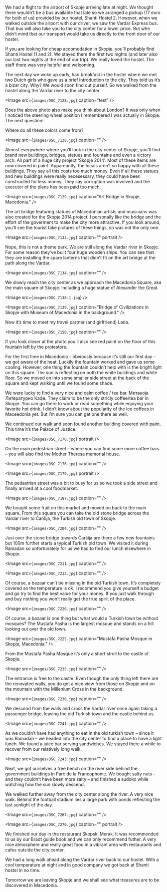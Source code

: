 We had a flight to the airport of Skopje arriving late at night. We thought there wouldn’t be a bus available that late so we arranged a pickup (17 euro for both of us) provided by our hostel, Shanti Hostel 2.  However, when we walked outside the airport with our driver, we saw the Vardar Express bus. That bus will also take you to the city center for a lower price. But whe didn’t mind that our transport would take us directly to the front door of our hostel.

If you are looking for cheap accomodation in Skopje, you’ll probably find Shanti Hostel (1 and 2). We stayed there the first two nights (and later also our last two nights at the end of our trip). We really loved the hostel. The staff there was very helpful and welcoming.

The next day we woke up early, had breakfast in the hostel where we met two Dutch girls who gave us a brief introduction to the city. They told us it’s a bizar city. Why? We would soon find out ourself. So we walked from the hostel along the Vardar river to the city center.

<Image
    src={`images/DSC_7128.jpg`}
    caption="test"
/>

Does the above photo also make you think about London? It was only when I noticed the steering wheel position I remembered I was actually in Skopje. The next question:

Where do all these colors come from?

<Image
    src={`images/DSC_7130.jpg`}
    caption=""
/>

Almost everywhere where you’ll look in the city center of Skopje, you’ll find brand new buildings, bridges, statues and fountains and even a victory arch. All part of a huge city project ‘Skopje 2014’. Most of these items are now covered in paint. Appareantly, the locals aren’t so happy with all these buildings. They say all this costs too much money. Even if all these statues and new buildings were really necesessary, they could have been constructed for less money. They say corruption was involved and the executor of the plans has been paid too much.

<Image
    src={`images/DSC_7129.jpg`}
    caption="Art Bridge in Skopje, Macedonia."
/>


The art bridge featuring statues of  Macedonian artists and musicians was also created for the Skopje 2014 project. I personally like the bridge and the effort of the goverment to make the city more attractive. If you look around, you’ll see the tourist take pictures of these things, so was not the only one.

<Image
    src={`images/DSC_7133.jpg`}
    caption=""
    portrait
/>

Nope, this is not a theme park. We are still along the Vardar river in Skopje. For some reason they’ve built four huge wooden ships. You can see that they are installing the spare lanterns that didn’t fit on the art bridge at the path along the Vardar.

<Image
    src={`images/DSC_7134.jpg`}
    caption=""
/>

We slowly reach the city center as we approach the Macedonia Square, aka the main square of Skopje. Including a huge statue of Alexander the Great.

<Image
    src={`images/DSC_7138-1.jpg`}
/>

<Image
    src={`images/DSC_7139.jpg`}
    caption="Bridge of Civilizations in Skopje with Museum of Macedonia in the background."
/>


Now it’s time to meet my travel partner (and girlfriend) Lada.

<Image
    src={`images/DSC_7150.jpg`}
    caption=""
/>

If you look closer at the photo you’ll also see red paint on the floor of this fountain left by the protestors.

For the first time in Macedonia – obviously because it’s still our first day – we got aware of the heat. Luckily the fountain worked and gave us some cooling. However, one thing the fountain couldn’t help with is the bright light on this square. The sun is reflecting on both the white buildings and white floor. So we moved on into some smaller side street at the back of the square and kept walking until we found some shade.

We were lucky to find a very nice and calm coffee / tea bar. Метаноја Литературно Кафе. They claim to be the only stricly coffee/tea bar in Skopje. You can go there to work or read something while enjoying your favorite hot drink. I didn’t know about the popularity of the ice coffees in Maceedonia yet. But I’m sure you can get one there as well.

We continued our walk and soon found another building covered with paint. This time it’s the Palace of Justice.

<Image
    src={`images/DSC_7170.jpg`}
    portrait
/>

On the main pedestrian street – where you can find some more coffee bars – you will also find the Mother Theresa memorial house.

<Image
    src={`images/DSC_7176.jpg`}
    caption=""
/>

<Image
    src={`images/DSC_7179.jpg`}
    portrait
/>

The pedastrian street was a bit to busy for us so we took a side street and finally arrived at a cool foodmarket.

<Image
    src={`images/DSC_7187.jpg`}
    caption=""
/>

We bought some fruit on this market and moved on back to the main square. From this square you can take the old stone bridge across the Vardar river to Čaršija, the Turkish old town of Skopje.

<Image
    src={`images/DSC_7204.jpg`}
    caption=""
/>

Just over the stone bridge towards Čaršija are there a few new fountains but 100m further starts a typical Turkish old town. We visited it during Ramadan so unfortunately for us we had to find our lunch elsewhere in Skopje.

<Image
    src={`images/DSC_7211.jpg`}
    caption=""
/>

<Image
    src={`images/DSC_7213.jpg`}
    caption=""
/>

Of course, a bazaar can’t be missing in the old Turkish town. It’s completely covered so the temperature is ok. I recommend you give yourself a budget and go try to find the best value for your money. If you just walk through and buy nothing you won’t really get the true spirit of the place.

<Image
    src={`images/DSC_7220.jpg`}
    caption=""
/>

Of course, a bazaar is one thing but what would a Turkish town be without mosques? The Mustafa Pasha is the largest mosque and stands on a hill looking out over the old town.

<Image
    src={`images/DSC_7225.jpg`}
    caption="Mustafa Pasha Mosque in Skopje, Macedonia."
/>

From the Mustafa Pasha Mosque it’s only a short stroll to the castle of Skopje.

<Image
    src={`images/DSC_7235.jpg`}
    caption=""
/>

The entrance is free to the castle. Even though the only thing left there are the renovated walls, you do get a nice view from those on Skopje and on the mountain with the Millenium Cross in the background.

<Image
    src={`images/DSC_7236.jpg`}
    caption=""
/>

We descend from the walls and cross the Vardar river once again taking a passenger bridge, leaving the old Turkish town and the castle behind us.

<Image
    src={`images/DSC_7241.jpg`}
    caption=""
/>

As we couldn’t have had anything to eat in the old turkish town – since it was Ramadan – we headed into the city center to find a place to have a light lunch. We found a juice bar serving sandwiches. We stayed there a while to recover from our relatively long walk.

<Image
    src={`images/DSC_7243.jpg`}
    caption=""
/>

Next, we got ourselves a free bench on the river side behind the government buildings in Parc de la Francophonie. We bought salty nuts – and they couldn’t have been more salty – and finished a sudoko while watching how the sun slowly descend.

We walked further away from the city center along the river. A very nice walk. Behind the football stadium lies a large park with ponds reflecting the last sunlight of the day.

<Image
    src={`images/DSC_7267.jpg`}
    caption=""
/>

<Image
    src={`images/DSC_7270.jpg`}
    caption=""
    portrait
/>

We finished our day in the restaurant Skopski Merak. It was recommended to us by our Bradt guide book and we can only recommend futher. A very nice atmosphere and really great food in a vibrant area with restaurants and cafes outside the city center.

We had a long walk ahead along the Vardar river back to our hostel. With a cool temperature at night and in good company we got back at Shanti hostel in no time.

Tomorrow we are leaving Skopje and we shall see what treasures are to be discovered in Macedonia.